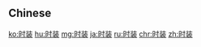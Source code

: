 {{also|時裝}}
==Chinese==
{{zh-see|時裝}}

[[ko:时装]]
[[hu:时装]]
[[mg:时装]]
[[ja:时装]]
[[ru:时装]]
[[chr:时装]]
[[zh:时装]]
